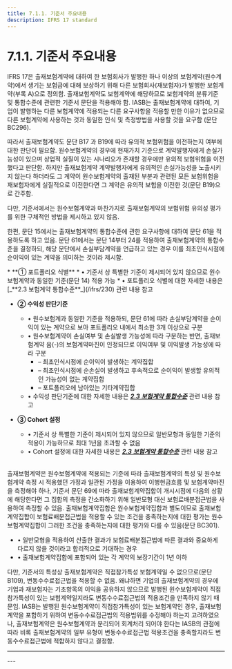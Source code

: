 ```yaml
---
title: 7.1.1. 기준서 주요내용
description: IFRS 17 standard
---
```


# 7.1.1. 기준서 주요내용

IFRS 17은 출재보험계약에 대하여 한 보험회사가 발행한 하나 이상의 보험계약(원수계약)에서 생기는 보험금에 대해 보상하기 위해 다른 보험회사(재보험자)가 발행한 보험계약(부록 A)으로 정의함. 출재보험계약도 보험계약에 해당하므로 보험계약의 분류기준 및 통합수준에 관련한 기준서 문단을 적용해야 함. IASB는 출재보험계약에 대하여, 기업이 발행하는 다른 보험계약에 적용되는 다른 요구사항을 적용할 만한 이유가 없으므로 다른 보험계약에 사용하는 것과 동일한 인식 및 측정방법을 사용할 것을 요구함 (문단 BC296).

따라서 출재보험계약도 문단 B17 과 B19에 따라 유의적 보험위험을 이전하는지 여부에 대한 판단이 필요함. 원수보험계약의 경우에 현재가치 기준으로 계약발행자에게 손실가능성이 있으며 상업적 실질이 있는 시나리오가 존재할 경우에만 유의적 보험위험을 이전했다고 판단함. 하지만 출재보험계약 계약발행자에게 유의적인 손실가능성을 노출시키지 않는다 하더라도 그 계약이 원수보험계약의 출재된 부분과 관련된 모든 보험위험을 재보험자에게 실질적으로 이전한다면 그 계약은 유의적 보험을 이전한 것(문단 B19)으로 간주함.

다만, 기준서에서는 원수보험계약과 마찬가지로 출재보험계약의 보험위험 유의성 평가를 위한 구체적인 방법을 제시하고 있지 않음.

한편, 문단 15에서는 출재보험계약의 통합수준에 관한 요구사항에 대하여 문단 61을 적용하도록 하고 있음. 문단 61에서는 문단 14부터 24를 적용하여 출재보험계약의 통합수준을 결정하되, 해당 문단에서 손실부담계약을 언급하고 있는 경우 이를 최초인식시점에 순이익이 있는 계약을 의미하는 것이라 제시함.

<GCallout severity="success">
*  **① 포트폴리오 식별**
    * • 기준서 상 특별한 기준이 제시되어 있지 않으므로 원수보험계약과 동일한 기준(문단 14) 적용 가능
    * • 포트폴리오 식별에 대한 자세한 내용은 [_**2.3 보험계약 통합수준**_](/ifrs/230) 관련 내용 참고

*  **② 수익성 판단기준**
    * • 원수보험계과 동일한 기준을 적용하되, 문단 61에 따라 손실부담계약을 순이익이 있는 계약으로 보아 포트폴리오 내에서 최소한 3개 이상으로 구분
    * • 원수보험계약이 손실여부 및 손실발생 가능성에 따라 구분하는 반면, 출재보험계약 음(-)의 보험계약마진이 인정되므로 이익여부 및 이익발생 가능성에 따라 구분
      * – 최초인식시점에 순이익이 발생하는 계약집합
      * – 최초인식시점에 순손실이 발생하고 후속적으로 순이익이 발생할 유의적인 가능성이 없는 계약집합
      * – 포트폴리오에 남아있는 기타계약집합
    * • 수익성 판단기준에 대한 자세한 내용은 [_**2.3 보험계약 통합수준**_](/ifrs/230) 관련 내용 참고

*  **③ Cohort 설정**
    * • 기준서 상 특별한 기준이 제시되어 있지 않으므로 일반모형과 동일한 기준의 적용이 가능하므로 최대 1년을 초과할 수 없음
    * • Cohort 설정에 대한 자세한 내용은 [_**2.3 보험계약 통합수준**_](/ifrs/230) 관련 내용 참고
</GCallout>

<br/>
출재보험계약은 원수보험계약에 적용되는 기준에 따라 출재보험계약의 특성 및 원수보험계약 측정 시 적용했던 가정과 일관된 가정을 이용하여 이행현금흐름 및 보험계약마진을 측정해야 하나, 기준서 문단 69에 따라 출재보험계약집합이 개시시점에 다음의 상황에 해당한다면 그 집합의 측정을 간소화하기 위해 일반모형 대신 보험료배분접근법을 사용하여 측정할 수 있음. 출재보험계약집합은 원수보험계약집합과 별도이므로 출재보험계약집합이 보험료배분접근법을 적용할 수 있는 조건을 충족하는지에 대한 평가는 원수보험계약집합이 그러한 조건을 충족하는지에 대한 평가와 다를 수 있음(문단 BC301).

* • 일반모형을 적용하여 산출한 결과가 보험료배분접근법에 따른 결과와 중요하게 다르지 않을 것이라고 합리적으로 기대하는 경우
* • 출재보험계약집합에 포함되어 있는 각 계약의 보장기간이 1년 이하

다만, 기준서의 특성상 출재보험계약은 직접참가특성 보험계약일 수 없으므로(문단 B109), 변동수수료접근법을 적용할 수 없음. 왜냐하면 기업의 출재보험계약의 경우에 기업과 재보험자는 기초항목의 이익을 공유하지 않으므로 발행된 원수보험계약이 직접참가특성이 있는 보험계약일지라도 변동수수료접근법의 적용조건을 만족하지 않기 때문임. IASB는 발행된 원수보험계약이 직접참가특성이 있는 보험계약인 경우, 출재보험계약을 포함하기 위하여 변동수수료접근법의 적용범위를 수정해야 하는지 고려하였으나, 출재보험계약은 원수보험계약과 분리되어 회계처리 되어야 한다는 IASB의 관점에 따라 비록 출재보험계약의 일부 유형이 변동수수료접근법 적용조건을 충족할지라도 변동수수료접근법에 적합하지 않다고 결정함.

---
<GCenterImg src="/ifrs/그림7-6.png" caption="[보유 재보험계약집합 측정모형 조건]" width="500" />
---
